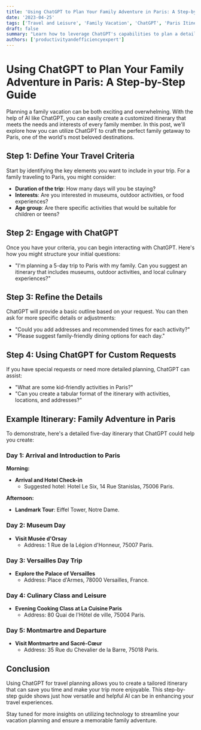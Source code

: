 ```yaml
---
title: 'Using ChatGPT to Plan Your Family Adventure in Paris: A Step-by-Step Guide'
date: '2023-04-25'
tags: ['Travel and Leisure', 'Family Vacation', 'ChatGPT', 'Paris Itinerary']
draft: false
summary: "Learn how to leverage ChatGPT's capabilities to plan a detailed and engaging family trip to Paris, featuring a step-by-step itinerary for five fun-filled days."
authors: ['productivityandefficiencyexpert']
---
```


# Using ChatGPT to Plan Your Family Adventure in Paris: A Step-by-Step Guide

Planning a family vacation can be both exciting and overwhelming. With the help of AI like ChatGPT, you can easily create a customized itinerary that meets the needs and interests of every family member. In this post, we'll explore how you can utilize ChatGPT to craft the perfect family getaway to Paris, one of the world's most beloved destinations.

## Step 1: Define Your Travel Criteria

Start by identifying the key elements you want to include in your trip. For a family traveling to Paris, you might consider:

- **Duration of the trip**: How many days will you be staying?
- **Interests**: Are you interested in museums, outdoor activities, or food experiences?
- **Age group**: Are there specific activities that would be suitable for children or teens?

## Step 2: Engage with ChatGPT

Once you have your criteria, you can begin interacting with ChatGPT. Here's how you might structure your initial questions:

- "I'm planning a 5-day trip to Paris with my family. Can you suggest an itinerary that includes museums, outdoor activities, and local culinary experiences?"

## Step 3: Refine the Details

ChatGPT will provide a basic outline based on your request. You can then ask for more specific details or adjustments:

- "Could you add addresses and recommended times for each activity?"
- "Please suggest family-friendly dining options for each day."

## Step 4: Using ChatGPT for Custom Requests

If you have special requests or need more detailed planning, ChatGPT can assist:

- "What are some kid-friendly activities in Paris?"
- "Can you create a tabular format of the itinerary with activities, locations, and addresses?"

## Example Itinerary: Family Adventure in Paris

To demonstrate, here's a detailed five-day itinerary that ChatGPT could help you create:

### Day 1: Arrival and Introduction to Paris

**Morning:**
- **Arrival and Hotel Check-in**
  - Suggested hotel: Hotel Le Six, 14 Rue Stanislas, 75006 Paris.

**Afternoon:**
- **Landmark Tour**: Eiffel Tower, Notre Dame.

### Day 2: Museum Day

- **Visit Musée d'Orsay**
  - Address: 1 Rue de la Légion d'Honneur, 75007 Paris.

### Day 3: Versailles Day Trip

- **Explore the Palace of Versailles**
  - Address: Place d'Armes, 78000 Versailles, France.

### Day 4: Culinary Class and Leisure

- **Evening Cooking Class at La Cuisine Paris**
  - Address: 80 Quai de l'Hôtel de ville, 75004 Paris.

### Day 5: Montmartre and Departure

- **Visit Montmartre and Sacré-Cœur**
  - Address: 35 Rue du Chevalier de la Barre, 75018 Paris.

## Conclusion

Using ChatGPT for travel planning allows you to create a tailored itinerary that can save you time and make your trip more enjoyable. This step-by-step guide shows just how versatile and helpful AI can be in enhancing your travel experiences.

Stay tuned for more insights on utilizing technology to streamline your vacation planning and ensure a memorable family adventure.
